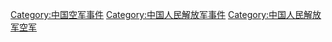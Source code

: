 [[Category:中国空军事件|Category:中国空军事件]]
[[Category:中国人民解放军事件|Category:中国人民解放军事件]]
[[Category:中国人民解放军空军|Category:中国人民解放军空军]]